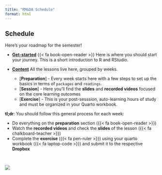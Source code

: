 ```yaml
---
title: "RM&DA Schedule"
format: html
---
```


## Schedule

Here’s your roadmap for the semester!

* [**Get-started**](get-started/1-install.qmd) {{< fa book-open-reader >}} Here is where you should start your journey. This is a short introduction to R and RStudio.

* [**Content**](sessions/index.qmd) <i class="bi bi-columns-gap"></i>
All the lessons live here, grouped by weeks.
  * [**Preparation**] - Every week starts here with a few steps to set up the basics in terms of `packages` and `readings`.
  * [**Session**] - Here you'll find the **slides** and **recorded videos** focused on the core learning outcomes
  * [**Exercise**] - This is your post-sesssion, auto-learning hours of study and must be organized in your Quarto workbook.
  
:::::: {.row .d-flex .justify-content-center}
::::: {.col-12 .col-sm-10 .col-md-6}
:::: {.card .bg-danger .text-white}
::: {.card-body}

**tl;dr**: You should follow this general process for each week:

- Do everything on the **preparation** section ({{< fa book-open-reader >}})
- Watch the **recorded videos** and check the **slides** of the lesson ({{< fa chalkboard-teacher >}})
- Complete the **exercise** ({{< fa pen-ruler >}}) using your quarto workbook ({{< fa laptop-code >}}) and submit it to the respective **Dropbox**

:::
::::
:::::
::::::
<br>

![](/img/class-workflow.png){fig-align="center"}


